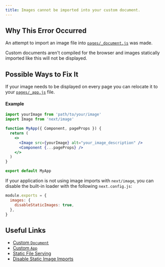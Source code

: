 ```yaml
---
title: Images cannot be imported into your custom document.
---
```


## Why This Error Occurred

An attempt to import an image file into [`pages/_document.js`](/docs/pages/building-your-application/routing/custom-document) was made.

Custom documents aren't compiled for the browser and images statically imported like this will not be displayed.

## Possible Ways to Fix It

If your image needs to be displayed on every page you can relocate it to your [`pages/_app.js`](/docs/pages/building-your-application/routing/custom-app) file.

#### Example

```jsx filename="pages/_app.js"
import yourImage from 'path/to/your/image'
import Image from 'next/image'

function MyApp({ Component, pageProps }) {
  return (
    <>
      <Image src={yourImage} alt="your_image_description" />
      <Component {...pageProps} />
    </>
  )
}

export default MyApp
```

If your application is not using image imports with `next/image`, you can disable the built-in loader with the following `next.config.js`:

```js filename="next.config.js"
module.exports = {
  images: {
    disableStaticImages: true,
  },
}
```

## Useful Links

- [Custom `Document`](/docs/pages/building-your-application/routing/custom-document)
- [Custom `App`](/docs/pages/building-your-application/routing/custom-app)
- [Static File Serving](/docs/pages/building-your-application/optimizing/static-assets)
- [Disable Static Image Imports](/docs/pages/api-reference/components/image#disablestaticimages)
